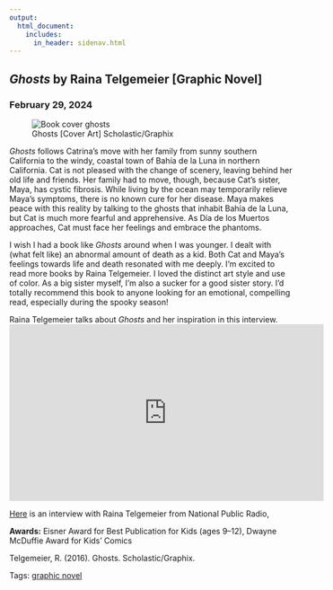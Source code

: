 ```yaml
---
output: 
  html_document:
    includes:
      in_header: sidenav.html
---
```

<!-- Page content -->
<div class="main">
<div class="card">
# <em> Ghosts </em> by Raina Telgemeier [Graphic Novel]
### February 29, 2024

<figure>
<img class="cover" src="./media/cover-ghosts.jpg" alt="Book cover ghosts"> 
<figcaption> Ghosts [Cover Art] Scholastic/Graphix</figcaption>
</figure>

*Ghosts* follows Catrina’s move with her family from sunny southern California to the windy, coastal town of Bahía de la Luna in northern California. Cat is not pleased with the change of scenery, leaving behind her old life and friends. Her family had to move, though, because Cat’s sister, Maya, has cystic fibrosis. While living by the ocean may temporarily relieve Maya’s symptoms, there is no known cure for her disease. Maya makes peace with this reality by talking to the ghosts that inhabit Bahía de la Luna, but Cat is much more fearful and apprehensive. As Día de los Muertos approaches, Cat must face her feelings and embrace the phantoms. 

I wish I had a book like *Ghosts* around when I was younger. I dealt with (what felt like) an abnormal amount of death as a kid. Both Cat and Maya’s feelings towards life and death resonated with me deeply. I’m excited to read more books by Raina Telgemeier. I loved the distinct art style and use of color. As a big sister myself, I’m also a sucker for a good sister story. I’d totally recommend this book to anyone looking for an emotional, compelling read, especially during the spooky season! 

Raina Telgemeier talks about *Ghosts* and her inspiration in this interview.
<iframe width="560" height="315" src="https://www.youtube.com/embed/UXQ8NAMoU5Q?si=O_bMWK9OObzAWw8_" title="YouTube video player" frameborder="0" allow="accelerometer; autoplay; clipboard-write; encrypted-media; gyroscope; picture-in-picture; web-share" allowfullscreen></iframe>

[Here](https://www.npr.org/2016/09/11/493183503/ghosts-takes-on-a-tough-topic-for-children) is an interview with Raina Telgemeier from National Public Radio,

**Awards:** Eisner Award for Best Publication for Kids (ages 9–12), Dwayne McDuffie Award for Kids' Comics

Telgemeier, R. (2016). Ghosts. Scholastic/Graphix.

Tags: <a href="tags-graphic_novel.html">graphic novel</a> 

</div>
</div>
